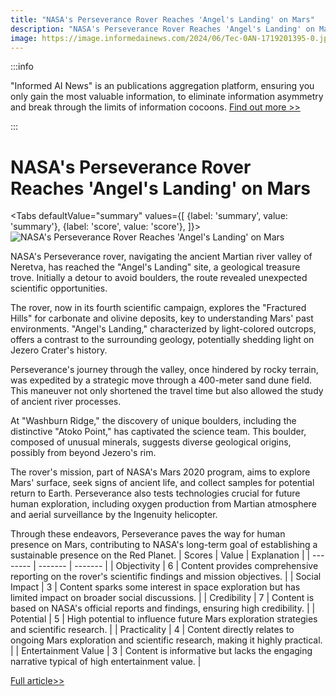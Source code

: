 ```yaml
---
title: "NASA's Perseverance Rover Reaches 'Angel's Landing' on Mars"
description: "NASA's Perseverance Rover Reaches 'Angel's Landing' on Mars"
image: https://image.informedainews.com/2024/06/Tec-0AN-1719201395-0.jpg
---
```



:::info

"Informed AI News" is an publications aggregation platform, ensuring you only gain the most valuable information, to eliminate information asymmetry and break through the limits of information cocoons.  [Find out more >>](/)

:::

# NASA's Perseverance Rover Reaches 'Angel's Landing' on Mars


<Tabs
	defaultValue="summary"
	values={[
	{label: 'summary', value: 'summary'},
	{label: 'score', value: 'score'},
]}>
<TabItem value="summary">
<img
  src="https://image.informedainews.com/2024/06/Tec-0AN-1719201395-0.jpg"
  alt="NASA's Perseverance Rover Reaches 'Angel's Landing' on Mars"
/>



NASA's Perseverance rover, navigating the ancient Martian river valley of Neretva, has reached the "Angel's Landing" site, a geological treasure trove. Initially a detour to avoid boulders, the route revealed unexpected scientific opportunities.

The rover, now in its fourth scientific campaign, explores the "Fractured Hills" for carbonate and olivine deposits, key to understanding Mars' past environments. "Angel's Landing," characterized by light-colored outcrops, offers a contrast to the surrounding geology, potentially shedding light on Jezero Crater's history.

Perseverance's journey through the valley, once hindered by rocky terrain, was expedited by a strategic move through a 400-meter sand dune field. This maneuver not only shortened the travel time but also allowed the study of ancient river processes.

At "Washburn Ridge," the discovery of unique boulders, including the distinctive "Atoko Point," has captivated the science team. This boulder, composed of unusual minerals, suggests diverse geological origins, possibly from beyond Jezero's rim.

The rover's mission, part of NASA's Mars 2020 program, aims to explore Mars' surface, seek signs of ancient life, and collect samples for potential return to Earth. Perseverance also tests technologies crucial for future human exploration, including oxygen production from Martian atmosphere and aerial surveillance by the Ingenuity helicopter.

Through these endeavors, Perseverance paves the way for human presence on Mars, contributing to NASA's long-term goal of establishing a sustainable presence on the Red Planet.
</TabItem>
<TabItem value="score">
	| Scores     | Value   | Explanation |
	| -------- | ------- | ------- |
	| Objectivity  | 6    | Content provides comprehensive reporting on the rover's scientific findings and mission objectives.    |
	| Social Impact | 3     | Content sparks some interest in space exploration but has limited impact on broader social discussions.    |
	| Credibility    | 7    | Content is based on NASA's official reports and findings, ensuring high credibility.    |
	| Potential    | 5    | High potential to influence future Mars exploration strategies and scientific research.    |
	| Practicality    | 4    | Content directly relates to ongoing Mars exploration and scientific research, making it highly practical.    |
	| Entertainment Value    | 3    | Content is informative but lacks the engaging narrative typical of high entertainment value.    |
</TabItem>
</Tabs>

[Full article>>](https://www.cnbeta.com.tw/articles/science/1435779.htm)
